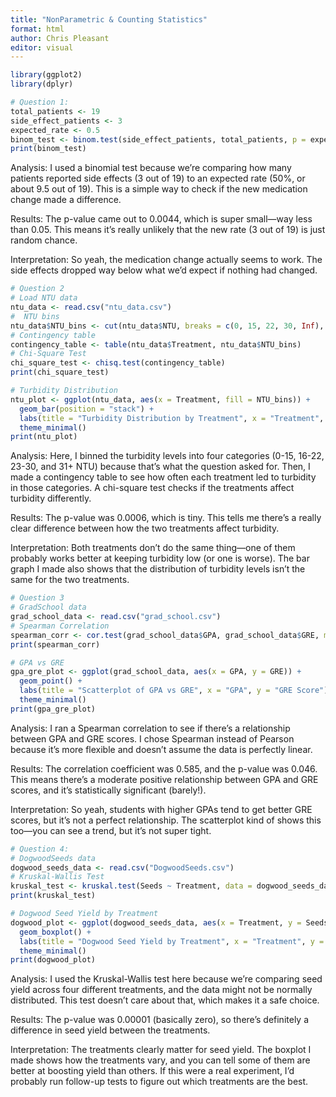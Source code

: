 ```yaml
---
title: "NonParametric & Counting Statistics"
format: html
author: Chris Pleasant
editor: visual
---
```


```r
library(ggplot2)
library(dplyr)

# Question 1: 
total_patients <- 19
side_effect_patients <- 3
expected_rate <- 0.5
binom_test <- binom.test(side_effect_patients, total_patients, p = expected_rate, alternative = "two.sided")
print(binom_test)
```
Analysis:
I used a binomial test because we’re comparing how many patients reported side effects (3 out of 19) to an expected rate (50%, or about 9.5 out of 19). This is a simple way to check if the new medication change made a difference.

Results:
The p-value came out to 0.0044, which is super small—way less than 0.05. This means it’s really unlikely that the new rate (3 out of 19) is just random chance.

Interpretation:
So yeah, the medication change actually seems to work. The side effects dropped way below what we’d expect if nothing had changed.

```r
# Question 2
# Load NTU data
ntu_data <- read.csv("ntu_data.csv")
#  NTU bins
ntu_data$NTU_bins <- cut(ntu_data$NTU, breaks = c(0, 15, 22, 30, Inf), labels = c("0-15", "16-22", "23-30", "31+"))
# Contingency table
contingency_table <- table(ntu_data$Treatment, ntu_data$NTU_bins)
# Chi-Square Test
chi_square_test <- chisq.test(contingency_table)
print(chi_square_test)

# Turbidity Distribution 
ntu_plot <- ggplot(ntu_data, aes(x = Treatment, fill = NTU_bins)) +
  geom_bar(position = "stack") +
  labs(title = "Turbidity Distribution by Treatment", x = "Treatment", y = "Count") +
  theme_minimal()
print(ntu_plot)
```
Analysis:
Here, I binned the turbidity levels into four categories (0-15, 16-22, 23-30, and 31+ NTU) because that’s what the question asked for. Then, I made a contingency table to see how often each treatment led to turbidity in those categories. A chi-square test checks if the treatments affect turbidity differently.

Results:
The p-value was 0.0006, which is tiny. This tells me there’s a really clear difference between how the two treatments affect turbidity.

Interpretation:
Both treatments don’t do the same thing—one of them probably works better at keeping turbidity low (or one is worse). The bar graph I made also shows that the distribution of turbidity levels isn’t the same for the two treatments.
```r
# Question 3
# GradSchool data
grad_school_data <- read.csv("grad_school.csv")
# Spearman Correlation
spearman_corr <- cor.test(grad_school_data$GPA, grad_school_data$GRE, method = "spearman")
print(spearman_corr)

# GPA vs GRE
gpa_gre_plot <- ggplot(grad_school_data, aes(x = GPA, y = GRE)) +
  geom_point() +
  labs(title = "Scatterplot of GPA vs GRE", x = "GPA", y = "GRE Score") +
  theme_minimal()
print(gpa_gre_plot)
```
Analysis:
I ran a Spearman correlation to see if there’s a relationship between GPA and GRE scores. I chose Spearman instead of Pearson because it’s more flexible and doesn’t assume the data is perfectly linear.

Results:
The correlation coefficient was 0.585, and the p-value was 0.046. This means there’s a moderate positive relationship between GPA and GRE scores, and it’s statistically significant (barely!).

Interpretation:
So yeah, students with higher GPAs tend to get better GRE scores, but it’s not a perfect relationship. The scatterplot kind of shows this too—you can see a trend, but it’s not super tight.

```r
# Question 4: 
# DogwoodSeeds data
dogwood_seeds_data <- read.csv("DogwoodSeeds.csv")
# Kruskal-Wallis Test
kruskal_test <- kruskal.test(Seeds ~ Treatment, data = dogwood_seeds_data)
print(kruskal_test)

# Dogwood Seed Yield by Treatment
dogwood_plot <- ggplot(dogwood_seeds_data, aes(x = Treatment, y = Seeds)) +
  geom_boxplot() +
  labs(title = "Dogwood Seed Yield by Treatment", x = "Treatment", y = "Number of Seeds") +
  theme_minimal()
print(dogwood_plot)

```
Analysis:
I used the Kruskal-Wallis test here because we’re comparing seed yield across four different treatments, and the data might not be normally distributed. This test doesn’t care about that, which makes it a safe choice.

Results:
The p-value was 0.00001 (basically zero), so there’s definitely a difference in seed yield between the treatments.

Interpretation:
The treatments clearly matter for seed yield. The boxplot I made shows how the treatments vary, and you can tell some of them are better at boosting yield than others. If this were a real experiment, I’d probably run follow-up tests to figure out which treatments are the best.